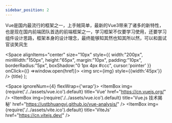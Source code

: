 ```yaml
---
sidebar_position: 2
---
```

Vue是国内最流行的框架之一，上手贼简单，最新的Vue3带来了诸多的新特性，也是现在国内前端团队首选的前端框架之一，学习框架不仅要学习使用，还要学习组件设计思路，框架本身的设计理念，最终能够知其然也知其所以然，可以和面试官谈笑风生
<!-- Docusaurus theme component -->

  <Space
    alignItems="center"
    size="10px"
    style={{
    width:"200px",
    minWidth:"150px",
    height:"65px",
    margin:"10px",
    padding:"10px",
    borderRadius:"5px",
    boxShadow:"0 1px 4px #ccc",
    cursor:'pointer'
    }}
    onClick={() =>window.open(href)}>
    <Space><img src={img} style={{width:'45px'}} /></Space>
    <Space flex="1">{title}</Space>
  </Space>
);

<Space ignoreNum={4} flexWrap={'wrap'}>
<ItemBox 
img={require('./../assets/vue.ico').default} 
title='Vue'
href="https://cn.vuejs.org/" />
<ItemBox 
img={require('./../assets/vue.ico').default} 
title='Vue.js 技术揭秘'
href="https://ustbhuangyi.github.io/vue-analysis/" />
<ItemBox 
img={require('./../assets/vite.ico').default} 
title='ViteJs'
href="https://cn.vitejs.dev/" />

</Space>